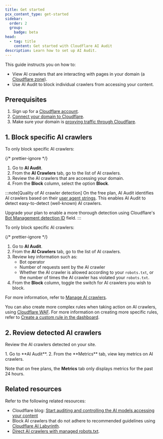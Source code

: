 ```yaml
---
title: Get started
pcx_content_type: get-started
sidebar:
  order: 2
  group:
    badge: beta
head:
  - tag: title
    content: Get started with Cloudflare AI Audit
description: Learn how to set up AI Audit.
---
```



This guide instructs you on how to:

- View AI crawlers that are interacting with pages in your domain (a [Cloudflare zone](/fundamentals/concepts/accounts-and-zones/#zones)).
- Use AI Audit to block individual crawlers from accessing your content.

## Prerequisites

1. Sign up for a [Cloudflare account](https://dash.cloudflare.com/sign-up/).
2. [Connect your domain to Cloudflare](/fundamentals/manage-domains/add-site/).
3. Make sure your domain is [proxying traffic through Cloudflare](/fundamentals/concepts/how-cloudflare-works/#cloudflare-as-a-reverse-proxy).

## 1. Block specific AI crawlers

<Tabs syncKey="plans">
<TabItem label="Free plan">

To only block specific AI crawlers:

{/* prettier-ignore */}
<Steps>
1. Go to **AI Audit**.
2. From the **AI Crawlers** tab, go to the list of AI crawlers.
3. Review the AI crawlers that are accessing your domain.
4. From the **Block** column, select the option **Block**.
</Steps>

:::note[Quality of AI crawler detection]
On the free plan, AI Audit identifies AI crawlers based on their [user agent strings](https://developer.mozilla.org/en-US/docs/Web/HTTP/Reference/Headers/User-Agent). This enables AI Audit to detect easy-to-detect (well-known) AI crawlers.

Upgrade your plan to enable a more thorough detection using Cloudflare's [Bot Management detection ID](/bots/reference/bot-management-variables/#ruleset-engine-fields) field.
:::

</TabItem> <TabItem label="Paid plans">

To only block specific AI crawlers:

{/* prettier-ignore */}
<Steps>
1. Go to **AI Audit**.
2. From the **AI Crawlers** tab, go to the list of AI crawlers.
3. Review key information such as:
   - Bot operator
   - Number of requests sent by the AI crawler
   - Whether the AI crawler is allowed according to your `robots.txt`, or the number of times the AI crawler has violated your `robots.txt`.
4. From the **Block** column, toggle the switch for AI crawlers you wish to block.
</Steps>

</TabItem>
</Tabs>

For more information, refer to [Manage AI crawlers](/ai-audit/features/manage-ai-crawlers/).

You can also create more complex rules when taking action on AI crawlers, using [Cloudflare WAF](/waf/). For more information on creating more specific rules, refer to [Create a custom rule in the dashboard](/waf/custom-rules/create-dashboard/).

## 2. Review detected AI crawlers

<Tabs>
<TabItem label="All plans">

Review the AI crawlers detected on your site.

<Steps>
1. Go to **AI Audit**.
2. From the **Metrics** tab, view key metrics on AI crawlers.
</Steps>
</TabItem>
</Tabs>

Note that on free plans, the **Metrics** tab only displays metrics for the past 24 hours.

## Related resources

Refer to the following related resources:

- Cloudflare blog: [Start auditing and controlling the AI models accessing your content](https://blog.cloudflare.com/nl-nl/cloudflare-ai-audit-control-ai-content-crawlers/)
- Block AI crawlers that do not adhere to recommended guidelines using [Cloudflare AI Labyrinth](/bots/additional-configurations/ai-labyrinth/).
- [Direct AI crawlers with managed robots.txt](/bots/additional-configurations/managed-robots-txt/).
